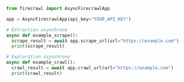 ```python Python
from firecrawl import AsyncFirecrawlApp

app = AsyncFirecrawlApp(api_key="YOUR_API_KEY")

# Extraction asynchrone
async def example_scrape():
  scrape_result = await app.scrape_url(url="https://example.com")
  print(scrape_result)

# Exploration asynchrone
async def example_crawl():
  crawl_result = await app.crawl_url(url="https://example.com")
  print(crawl_result)
```
